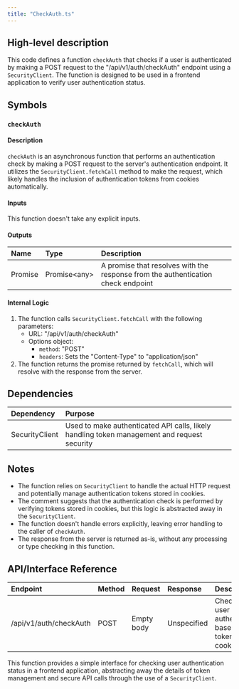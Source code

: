 ```yaml
---
title: "CheckAuth.ts"
---
```


## High-level description
This code defines a function `checkAuth` that checks if a user is authenticated by making a POST request to the "/api/v1/auth/checkAuth" endpoint using a `SecurityClient`. The function is designed to be used in a frontend application to verify user authentication status.

## Symbols

### `checkAuth`
#### Description
`checkAuth` is an asynchronous function that performs an authentication check by making a POST request to the server's authentication endpoint. It utilizes the `SecurityClient.fetchCall` method to make the request, which likely handles the inclusion of authentication tokens from cookies automatically.

#### Inputs
This function doesn't take any explicit inputs.

#### Outputs
| Name | Type | Description |
|:-----|:-----|:------------|
| Promise | Promise&lt;any&gt; | A promise that resolves with the response from the authentication check endpoint |

#### Internal Logic
1. The function calls `SecurityClient.fetchCall` with the following parameters:
   - URL: "/api/v1/auth/checkAuth"
   - Options object:
     - `method`: "POST"
     - `headers`: Sets the "Content-Type" to "application/json"
2. The function returns the promise returned by `fetchCall`, which will resolve with the response from the server.

## Dependencies
| Dependency | Purpose |
|:-----------|:--------|
| SecurityClient | Used to make authenticated API calls, likely handling token management and request security |

## Notes
- The function relies on `SecurityClient` to handle the actual HTTP request and potentially manage authentication tokens stored in cookies.
- The comment suggests that the authentication check is performed by verifying tokens stored in cookies, but this logic is abstracted away in the `SecurityClient`.
- The function doesn't handle errors explicitly, leaving error handling to the caller of `checkAuth`.
- The response from the server is returned as-is, without any processing or type checking in this function.

## API/Interface Reference
| Endpoint | Method | Request | Response | Description |
|:---------|:-------|:--------|:---------|:------------|
| /api/v1/auth/checkAuth | POST | Empty body | Unspecified | Checks if the user is authenticated based on tokens in cookies |

This function provides a simple interface for checking user authentication status in a frontend application, abstracting away the details of token management and secure API calls through the use of a `SecurityClient`.